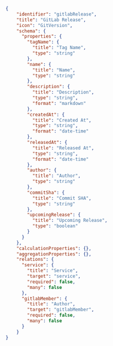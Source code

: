 ```json showLineNumbers
{
    "identifier": "gitlabRelease",
    "title": "GitLab Release",
    "icon": "GitVersion",
    "schema": {
      "properties": {
        "tagName": {
          "title": "Tag Name",
          "type": "string"
        },
        "name": {
          "title": "Name",
          "type": "string"
        },
        "description": {
          "title": "Description",
          "type": "string",
          "format": "markdown"
        },
        "createdAt": {
          "title": "Created At",
          "type": "string",
          "format": "date-time"
        },
        "releasedAt": {
          "title": "Released At",
          "type": "string",
          "format": "date-time"
        },
        "author": {
          "title": "Author",
          "type": "string"
        },
        "commitSha": {
          "title": "Commit SHA",
          "type": "string"
        },
        "upcomingRelease": {
          "title": "Upcoming Release",
          "type": "boolean"
        }
      }
    },
    "calculationProperties": {},
    "aggregationProperties": {},
    "relations": {
      "service": {
        "title": "Service",
        "target": "service",
        "required": false,
        "many": false
      },
      "gitlabMember": {
        "title": "Author",
        "target": "gitlabMember",
        "required": false,
        "many": false
      }
    }
}
```